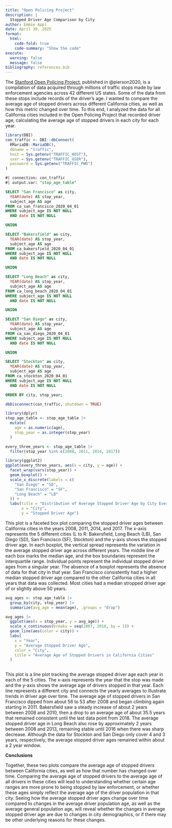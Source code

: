 ```yaml
---
title: "Open Policing Project"
description: |
  Stopped Driver Age Comparison by City
author: Emmie Appl
date: April 30, 2025
format:
  html:
    code-fold: true
    code-summary: "Show the code"
execute:
  warning: false
  message: false
bibliography: references.bib
---
```


The [Stanford Open Policing Project](https://openpolicing.stanford.edu/), published in @pierson2020, is a compilation of data acquired through millions of traffic stops made by law enforcement agencies across 42 different US states. Some of the data from these stops include records of the driver's age. I wanted to compare the average age of stopped drivers across different California cities, as well as how this metric changed over time. To this end, I analyzed the data for all California cities included in the Open Policing Project that recorded driver age, calculating the average age of stopped drivers in each city for each year.

```r
library(DBI)
con_traffic <- DBI::dbConnect(
  RMariaDB::MariaDB(),
  dbname = "traffic",
  host = Sys.getenv("TRAFFIC_HOST"),
  user = Sys.getenv("TRAFFIC_USER"),
  password = Sys.getenv("TRAFFIC_PWD")
)
```

```sql
#| connection: con_traffic
#| output.var: "stop_age_table"

SELECT "San Francisco" as city,
  YEAR(date) AS stop_year,
  subject_age AS age
FROM ca_san_francisco_2020_04_01
WHERE subject_age IS NOT NULL
  AND date IS NOT NULL

UNION

SELECT "Bakersfield" as city,
  YEAR(date) AS stop_year,
  subject_age AS age
FROM ca_bakersfield_2020_04_01
WHERE subject_age IS NOT NULL
  AND date IS NOT NULL

UNION

SELECT "Long Beach" as city,
  YEAR(date) AS stop_year,
  subject_age AS age
FROM ca_long_beach_2020_04_01
WHERE subject_age IS NOT NULL
  AND date IS NOT NULL

UNION

SELECT "San Diego" as city,
  YEAR(date) AS stop_year,
  subject_age AS age
FROM ca_san_diego_2020_04_01
WHERE subject_age IS NOT NULL
  AND date IS NOT NULL

UNION

SELECT "Stockton" as city,
  YEAR(date) AS stop_year,
  subject_age AS age
FROM ca_stockton_2020_04_01
WHERE subject_age IS NOT NULL
  AND date IS NOT NULL

ORDER BY city, stop_year;
```

```r
dbDisconnect(con_traffic, shutdown = TRUE)
```

```r
library(dplyr)
stop_age_table <- stop_age_table |>
  mutate(
    age = as.numeric(age),
    stop_year = as.integer(stop_year)
  )
```

```r
every_three_years <- stop_age_table |>
  filter(stop_year %in% c(2008, 2011, 2014, 2017))

library(ggplot2)
ggplot(every_three_years, aes(x = city, y = age)) +
  facet_wrap(vars(stop_year)) +
  geom_boxplot() +
  scale_x_discrete(labels = c(
    "San Diego" = "SD",
    "San Francisco" = "SF",
    "Long Beach" = "LB"
  )) +
  labs(title = "Distribution of Average Stopped Driver Age by City Every Three Years",
       x = "City",
       y = "Stopped Driver Age")
```

This plot is a faceted box plot comparing the stopped driver ages between California cities in the years 2008, 2011, 2014, and 2017. The x-axis represents the 5 different cities (L to R: Bakersfield, Long Beach (LB), San Diego (SD), San Francisco (SF), Stockton) and the y-axis shows the stopped driver age. In each boxplot, the vertical spread represents the variation in the average stopped driver age across different years. The middle line of each box marks the median age, and the box boundaries represent the interquartile range. Individual points represent the individual stopped driver ages from a singular year. The absence of a boxplot represents the absence of data for that city in that year. San Francisco consistently had a higher median stopped driver age compared to the other California cities in all years that data was collected. Most cities had a median stropped driver age of or slightly above 50 years.

```r
avg_ages <- stop_age_table |>
  group_by(city, stop_year) |>
  summarize(avg_age = mean(age), .groups = "drop")

avg_ages |>
  ggplot(aes(x = stop_year, y = avg_age)) +
  scale_x_continuous(breaks = seq(2007, 2018, by = 1)) +
  geom_line(aes(color = city)) +
  labs(
    x = "Year",
    y = "Average Stopped Driver Age",
    color = "City",
    title = "Average Age of Stopped Drivers in California Cities"
  )
  
```

This plot is a line plot tracking the average stopped driver age each year in each of the 5 cities. The x-axis represents the year that the stop was made and the y-axis shows the average age of drivers stopped in that year. Each line represents a different city and connects the yearly averages to illustrate trends in driver age over time. The average age of stopped drivers in San Francisco dipped from about 56 to 53 after 2008 and began climbing again starting in 2011. Bakersfield saw a steady increase of about 2 years between 2008 and 2010, then a drop to an average age of about 35.5 years that remained consistent until the last data point from 2018. The average stopped driver age in Long Beach also rose by approximately 2 years between 2008 and 2013, remaining stable until 2016 when there was sharp decrease. Although the data for Stockton and San Diego only cover 4 and 3 years, respectively, the average stopped driver ages remained within about a 2 year window.

**Conclusions**

Together, these two plots compare the average age of stopped drivers between California cities, as well as how that number has changed over time. Comparing the average age of stopped drivers to the average age of all drivers in these cities will lead to understanding whether certain age ranges are more prone to being stopped by law enforcement, or whether these ages simply reflect the average age of the driver population in that city. Seeing how the average stopped driver ages change over time compared to changes in the average driver population age, as well as the average general population age, will reveal whether the changes in average stopped driver age are due to changes in city demographics, or if there may be other underlying reasons for these changes.
